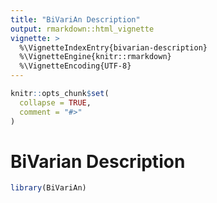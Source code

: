 ```yaml
---
title: "BiVariAn Description"
output: rmarkdown::html_vignette
vignette: >
  %\VignetteIndexEntry{bivarian-description}
  %\VignetteEngine{knitr::rmarkdown}
  %\VignetteEncoding{UTF-8}
---
```


```r
knitr::opts_chunk$set(
  collapse = TRUE,
  comment = "#>"
)
```

# BiVarian Description

```r
library(BiVariAn)
```

